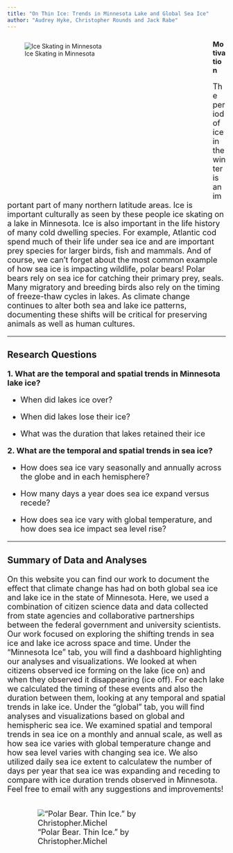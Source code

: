 ```yaml
---
title: "On Thin Ice: Trends in Minnesota Lake and Global Sea Ice"
author: "Audrey Hyke, Christopher Rounds and Jack Rabe"
---
```


<div style= "float : left; position : relative; top: 0px; width : 450px; height : 360px; padding-right: 24px; margin-bottom : 0px">
![Ice Skating in Minnesota](./photos/iceskating.jpg)

</div>

### Motivation

<font size = "4"> 
The period of ice in the winter is an important part of many northern latitude areas. Ice is important culturally as seen by these people ice skating on a lake in Minnesota. Ice is also important in the life history of many cold dwelling species.  For example, Atlantic cod spend much of their life under sea ice and are important prey species for larger birds, fish and mammals. And of course, we can't forget about the most common example of how sea ice is impacting wildlife, polar bears! Polar bears rely on sea ice for catching their primary prey, seals. Many migratory and breeding birds also rely on the timing of freeze-thaw cycles in lakes. As climate change continues to alter both sea and lake ice patterns, documenting these shifts will be critical for preserving animals as well as human cultures. 

-------------------------

### Research Questions

**1. What are the temporal and spatial trends in Minnesota lake ice?**

  + When did lakes ice over?
  
  + When did lakes lose their ice?
  
  + What was the duration that lakes retained their ice
  
**2. What are the temporal and spatial trends in sea ice?**

  + How does sea ice vary seasonally and annually across the globe and in each hemisphere?
  
  + How many days a year does sea ice expand versus recede?
  
  + How does sea ice vary with global temperature, and how does sea ice impact sea level rise?
  
-------------------------

### Summary of Data and Analyses  

On this website you can find our work to document the effect that climate change has had on both global sea ice and lake ice in the state of Minnesota. Here, we used a combination of citizen science data and data collected from state agencies and collaborative partnerships between the federal government and university scientists. Our work focused on exploring the shifting trends in sea ice and lake ice across space and time. Under the "Minnesota Ice" tab, you will find a dashboard highlighting our analyses and visualizations. We looked at when citizens observed ice forming on the lake (ice on) and when they observed it disappearing (ice off). For each lake we calculated the timing of these events and also the duration between them, looking at any temporal and spatial trends in lake ice. Under the "global" tab, you will find analyses and visualizations based on global and hemispheric sea ice. We examined spatial and temporal trends in sea ice on a monthly and annual scale, as well as how sea ice varies with global temperature change and how sea level varies with changing sea ice. We also utilized daily sea ice extent to calculatew the number of days per year that sea ice was expanding and receding to compare with ice duration trends observed in Minnesota. Feel free to email with any suggestions and improvements!


<div style= "float : right; position : relative; top: 0px; width : 450px; height : 360px; padding-right: 24px; margin-bottom : 0px">
!["Polar Bear. Thin Ice." by Christopher.Michel](./photos/polarbear_ice.jpeg)  
